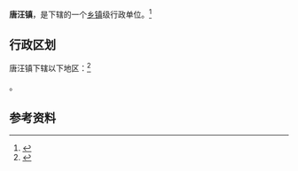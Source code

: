 {{中国乡级行政区|62/29/26/104/000}}

'''唐汪镇'''，是{{PRC admin/fullname|62/29/26/104/000|3}}下辖的一个[[乡镇|乡镇]]级行政单位。<ref>{{PRC admin/ref sgc|{{PRC admin/parent|62/29/26/104/000}}}}</ref>

== 行政区划 ==

唐汪镇下辖以下地区：<ref>{{PRC admin/ref sgc|62/29/26/104/000}}</ref>

{{PRC admin/children|62/29/26/104/000}}。

== 参考资料 ==

{{reflist}}

{{行政区划小作品}}
{{PRC admin/navcat|62/29/26/104/000}}